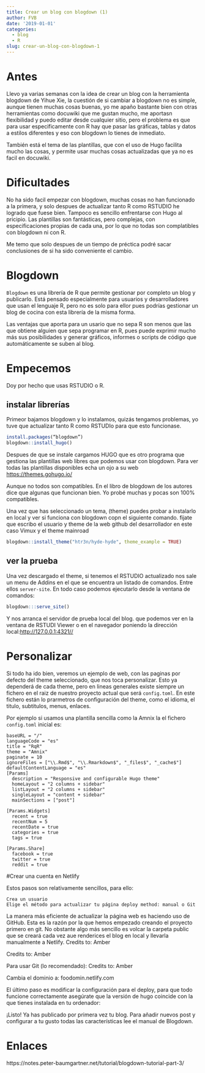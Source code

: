```yaml
---
title: Crear un blog con blogdown (1)
author: FVB
date: '2019-01-01'
categories:
  - blog
  - R
slug: crear-un-blog-con-blogdown-1
---
```


# Antes
Llevo ya varias semanas con la idea de crear un blog con la herramienta blogdown de Yihue Xie, la cuestión de si cambiar a blogdown no es simple, aunque tienen muchas cosas buenas, yo me apaño bastante bien con otras herramientas como docuwiki que me gustan mucho, me aportasn flexibilidad y puedo editar desde cualquier sitio, pero el problema es que para usar especificamente con R hay que pasar las gráficas, tablas y datos a estilos diferentes y eso con blogdown lo tienes de inmediato.

También está el tema de las plantillas, que con el uso de Hugo facilita mucho las cosas, y permite usar muchas cosas actualizadas que ya no es facil en docuwiki.

# Dificultades
No ha sido facil empezar con blogdown, muchas cosas no han funcionado a la primera, y solo despues de actualizar tanto R como RSTUDIO he logrado que fuese bien. Tampoco es sencillo enfrentarse con Hugo al pricipio. Las plantillas son fantásticas, pero complejas, con especificaciones propias de cada una, por lo que no todas son complatibles con blogdown ni con R.

Me temo que solo despues de un tiempo de préctica podré sacar conclusiones de si ha sido conveniente el cambio.

# Blogdown 


`Blogdown` es una librería de R que permite gestionar por completo un blog y publicarlo. Está pensado especialmente para usuarios y desarrolladores que usan el lenguaje R, pero no es solo para ellor pues podrías gestionar un blog de cocina con esta librería de la misma forma.

Las ventajas que aporta para un usario que no sepa R son menos que las que obtiene alguien que sepa programar en R, pues puede exprimir mucho más sus posibilidades y generar gráficos, informes o scripts de código que automáticamente se suben al blog.

# Empecemos
Doy por hecho que usas RSTUDIO o R.

## instalar librerías
Primeor bajamos blogdown y lo instalamos, quizás tengamos problemas, yo tuve que actualizar tanto R como RSTUDIo para que esto funcionase.

```r
install.packages(“blogdown”)
blogdown::install_hugo()
```
 Despues de que se instale cargamos HUGO que es otro programa que gestiona las plantillas web libres que podemos usar con blogdown. Para ver todas las plantillas disponibles echa un ojo a su web <https://themes.gohugo.io/>
 
 Aunque no todos son compatibles. En el libro de blogdown de los autores dice que algunas que funcionan bien. Yo probé muchas y pocas son 100% compatibles.
 
Una vez que has seleccionado un tema, (theme) puedes probar a instalarlo en local y ver si funciona con blogdown copn el siguiente comando. fijate que escribo el usuario y theme de la web github del desarrollador en este caso Vimux y el theme mainroad

```r
blogdown::install_theme("htr3n/hyde-hyde", theme_example = TRUE)
```

## ver la prueba
Una vez descargado el theme, si tenemos el RSTUDIO actualizado nos sale un menu de Addins en el que se encuentra un listado de comandos. Entre ellos `server-site`. En todo caso podemos ejecutarlo desde la ventana de comandos:


```r
blogdown:::serve_site()
```

Y nos arranca el servidor de prueba local del blog. que podemos ver en la ventana de RSTUDI Viewer o en el navegador poniendo la dirección local:<http://127.0.0.1:4321//>

# Personalizar

Si todo ha ido bien, veremos un ejemplo de web, con las paginas por defecto del theme seleccionado, que nos toca personalizar. Esto ya dependerá de cada theme, pero en lineas generales existe siempre un fichero en el raiz de nuestro proyecto actual que será `config.toml`. En este fichero están lo prarmetros de configuración del theme, como el idioma, el titulo, subtitulos, menus, enlaces.

Por ejemplo si usamos una plantilla sencilla como la Amnix la el fichero `config.toml` inicial es:

```{}
baseURL = "/"
languageCode = "es"
title = "RqR"
theme = "Amnix"
paginate = 10
ignoreFiles = ["\\.Rmd$", "\\.Rmarkdown$", "_files$", "_cache$"]
defaultContentLanguage = "es"
[Params]
  description = "Responsive and configurable Hugo theme"
  homeLayout = "2 columns + sidebar"
  listLayout = "2 columns + sidebar"
  singleLayout = "content + sidebar"
  mainSections = ["post"]

[Params.Widgets]
  recent = true
  recentNum = 5
  recentDate = true
  categories = true
  tags = true

[Params.Share]
  facebook = true
  twitter = true
  reddit = true

```




#Crear una cuenta en Netlify

Estos pasos son relativamente sencillos, para ello:

    Crea un usuario
    Elige el método para actualizar tu página deploy method: manual o Git

La manera más eficiente de actualizar la página web es haciendo uso de GitHub. Esta es la razón por la que hemos empezado creando el proyecto primero en git. No obstante algo más sencillo es volcar la carpeta public que se creará cada vez aue renderices el blog en local y llevarla manualmente a Netlify.
Credits to: Amber

Credits to: Amber

Para usar Git (lo recomendado): Credits to: Amber

Cambia el dominio a: foodomin.netlify.com

El último paso es modificar la configuración para el deploy, para que todo funcione correctamente asegúrate que la versión de hugo coincide con la que tienes instalada en tu ordenador:

¡Listo! Ya has publicado por primera vez tu blog. Para añadir nuevos post y configurar a tu gusto todas las características lee el manual de Blogdown.

# Enlaces
https://notes.peter-baumgartner.net/tutorial/blogdown-tutorial-part-3/
